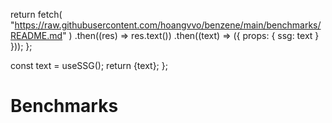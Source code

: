 
  return fetch(
    "https://raw.githubusercontent.com/hoangvvo/benzene/main/benchmarks/README.md"
  )
    .then((res) => res.text())
    .then((text) => ({ props: { ssg: text } }));
};

  const text = useSSG();
  return <Markdown>{text}</Markdown>;
};

# Benchmarks

<BenchmarksRenderer />
